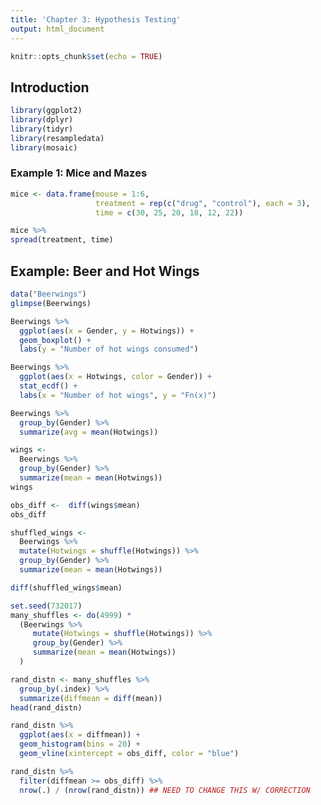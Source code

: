 ```yaml
---
title: 'Chapter 3: Hypothesis Testing'
output: html_document
---
```


```r
knitr::opts_chunk$set(echo = TRUE)
```

## Introduction

```r
library(ggplot2)
library(dplyr)
library(tidyr)
library(resampledata)
library(mosaic)
```


### Example 1: Mice and Mazes

```r
mice <- data.frame(mouse = 1:6,
                   treatment = rep(c("drug", "control"), each = 3), 
                   time = c(30, 25, 20, 18, 12, 22))
```

```r
mice %>%
spread(treatment, time)
```


## Example: Beer and Hot Wings

```r
data("Beerwings")
glimpse(Beerwings)
```

```r
Beerwings %>%
  ggplot(aes(x = Gender, y = Hotwings)) +
  geom_boxplot() +
  labs(y = "Number of hot wings consumed")
```


```r
Beerwings %>%
  ggplot(aes(x = Hotwings, color = Gender)) +
  stat_ecdf() +
  labs(x = "Number of hot wings", y = "Fn(x)")
```

```r
Beerwings %>%
  group_by(Gender) %>%
  summarize(avg = mean(Hotwings))
```

```r
wings <- 
  Beerwings %>%
  group_by(Gender) %>%
  summarize(mean = mean(Hotwings))
wings

obs_diff <-  diff(wings$mean)
obs_diff
```


```r
shuffled_wings <-
  Beerwings %>%
  mutate(Hotwings = shuffle(Hotwings)) %>%
  group_by(Gender) %>%
  summarize(mean = mean(Hotwings))

diff(shuffled_wings$mean)
```

```r
set.seed(732017)
many_shuffles <- do(4999) *
  (Beerwings %>%
     mutate(Hotwings = shuffle(Hotwings)) %>%
     group_by(Gender) %>%
     summarize(mean = mean(Hotwings))
  )
```

```r
rand_distn <- many_shuffles %>%
  group_by(.index) %>%
  summarize(diffmean = diff(mean))
head(rand_distn)
```

```r
rand_distn %>%
  ggplot(aes(x = diffmean)) +
  geom_histogram(bins = 20) +
  geom_vline(xintercept = obs_diff, color = "blue")
```



```r
rand_distn %>%
  filter(diffmean >= obs_diff) %>%
  nrow(.) / (nrow(rand_distn)) ## NEED TO CHANGE THIS W/ CORRECTION
```

